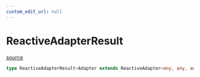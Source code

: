 ```yaml
---
custom_edit_url: null
---
```


# ReactiveAdapterResult
<div className="doc-side">
<div className="doc-main-source">

[source](https://github.com/naver/cfcs/blob/b8bcc2f/packages/vue3/src/reactive/types.ts#L32)

</div>
</div>

```ts
type ReactiveAdapterResult<Adapter extends ReactiveAdapter<any, any, any, any, any>>= Adapter extends ReactiveAdapter<Instance, State, Methods, any, Events> ? VueReactiveResult<Instance, State, Methods, Events> : {}
```
